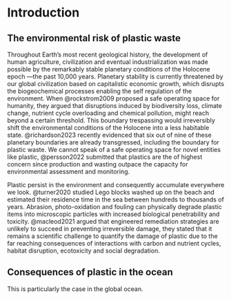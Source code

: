# Introduction

## The environmental risk of plastic waste {.unnumbered}

Throughout Earth's most recent geological history, the development of human agriculture, civilization and eventual industrialization was made possible by the remarkably stable planetary conditions of the Holocene epoch ---the past 10,000 years. Planetary stability is currently threatened by our global civilization based on capitalistic economic growth, which disrupts the biogeochemical processes enabling the self regulation of the environment. When @rockstrom2009 proposed a safe operating space for humanity, they argued that disruptions induced by biodiversity loss, climate change, nutrient cycle overloading and chemical pollution, might reach beyond a certain threshold. This boundary trespassing would irreversibly shift the environmental conditions of the Holocene into a less habitable state. @richardson2023 recently evidenced that six out of nine of these planetary boundaries are already transgressed, including the boundary for plastic waste. We cannot speak of a safe operating space for novel entities like plastic, @persson2022 submitted that plastics are the of highest concern since production and wasting outpace the capacity for environmental assessment and monitoring.

Plastic persist in the environment and consequently accumulate everywhere we look. @turner2020 studied Lego blocks washed up on the beach and estimated their residence time in the sea between hundreds to thousands of years. Abrasion, photo-oxidation and fouling can physically degrade plastic items into microscopic particles with increased biological penetrability and toxicity. @macleod2021 argued that engineered remediation strategies are unlikely to succeed in preventing irreversible damage, they stated that it remains a scientific challenge to quantify the damage of plastic due to the far reaching consequences of interactions with carbon and nutrient cycles, habitat disruption, ecotoxicity and social degradation.

## Consequences of plastic in the ocean {.unnumbered}

This is particularly the case in the global ocean.
